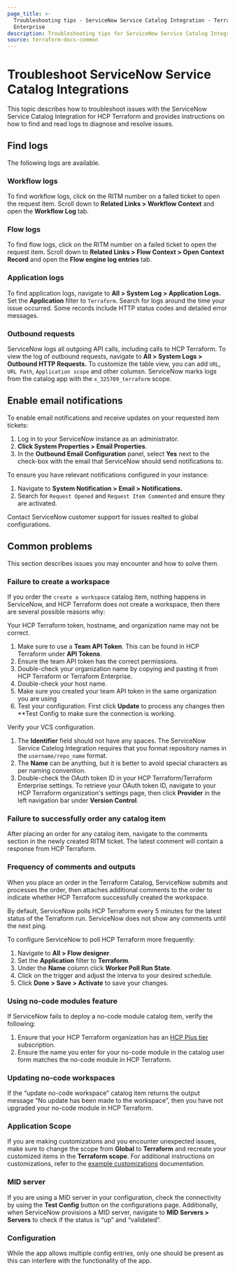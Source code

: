 ```yaml
---
page_title: >-
  Troubleshooting tips - ServiceNow Service Catalog Integration - Terraform
  Enterprise
description: Troubleshooting tips for ServiceNow Service Catalog Integration.
source: terraform-docs-common
---
```


# Troubleshoot ServiceNow Service Catalog Integrations

This topic describes how to troubleshoot issues with the ServiceNow Service Catalog Integration for HCP Terraform and provides instructions on how to find and read logs to diagnose and resolve issues.

## Find logs

The following logs are available.

### Workflow logs

To find workflow logs, click on the RITM number on a failed ticket to open the request item. 
Scroll down to **Related Links > Workflow Context** and open the **Workflow Log** tab. 

### Flow logs

To find flow logs, click on the RITM number on a failed ticket to open the request item.
Scroll down to **Related Links > Flow Context > Open Context Record** and open the **Flow engine log entries** tab. 

### Application logs

To find application logs, navigate to **All > System Log > Application Logs.**
Set the **Application** filter to `Terraform`. 
Search for logs around the time your issue occurred. Some records include HTTP status codes and detailed error messages.

### Outbound requests

ServiceNow logs all outgoing API calls, including calls to HCP Terraform. To view the log of outbound requests, navigate  to **All > System Logs > Outbound HTTP Requests.** 
To customize the table view, you can add `URL`, `URL Path`, `Application scope` and other columsn. 
ServiceNow marks logs from the catalog app with the `x_325709_terraform` scope.

## Enable email notifications

To enable email notifications and receive updates on your requested item tickets:

1.  Log in to your ServiceNow instance as an administrator. 
2.  **Click System Properties > Email Properties**. 
3.  In the **Outbound Email Configuration** panel, select **Yes** next to the check-box with the email that ServiceNow should send notifications to.

To ensure you have relevant notifications configured in your instance: 

1.  Navigate to **System Notification > Email > Notifications.**
2.  Search for `Request Opened` and `Request Item Commented` and ensure they are activated.

Contact ServiceNow customer support for issues realted to global configurations. 

## Common problems

This section describes issues you may encounter and how to solve them. 

### Failure to create a workspace

If you order the `create a workspace` catalog item, nothing happens in ServiceNow, and HCP Terraform does not create a workspace, then there are several possible reasons why: 

Your HCP Terraform token, hostname, and organization name may not be correct.

1.  Make sure to use a **Team API Token**. This can be found in HCP Terraform under **API Tokens**. 
2.  Ensure the team API token has the correct permissions. 
3.  Double-check your organization name by copying and pasting it from HCP Terraform or Terraform Enterprise.
4.  Double-check your host name. 
5.  Make sure you created your team API token  in the same organization you are using 
6.  Test your configuration. First click **Update** to process any changes then \*\*Test Config to make sure the connection is working.

Verify your VCS configuration.

1.  The **Identifier** field should not have any spaces.  The ServiceNow Service Catelog Integration requires that you format repository names in the `username/repo_name` format.
2.  The **Name** can be anything, but it is better to avoid special characters as per naming convention.
3.  Double-check the OAuth token ID in your HCP Terraform/Terraform Enterprise settings. To retrieve your OAuth token ID, navigate to your HCP Terraform organization's settings page, then click **Provider** in the left navigation bar under **Version Control**.

### Failure to successfully order any catalog item

After placing an order for any catalog item, navigate to the comments section in the newly created RITM ticket. 
The latest comment will contain a response from HCP Terraform.

### Frequency of comments and outputs

When you place an order in the  Terraform Catalog, ServiceNow submits and processes the order, then attaches  additional comments  to the order to indicate whether HCP Terraform successfully created the workspace.

By default, ServiceNow polls HCP Terraform every 5 minutes for the latest status of the Terraform run. ServiceNow does not show any comments until the next ping.

To configure ServiceNow to poll HCP Terraform more frequently:

1.  Navigate to **All > Flow designer**.
2.  Set the **Application** filter to **Terraform**.
3.  Under the **Name** column click  **Worker Poll Run State**.
4.  Click on the trigger and adjust the interva to your desired schedule. 
5.  Click **Done > Save > Activate** to save your changes.

### Using no-code modules feature

If ServiceNow fails to deploy a no-code module catalog item, verify the following:

1.  Ensure that your HCP Terraform organization has an [HCP Plus tier](https://www.hashicorp.com/products/terraform/pricing) subscription. 
2.  Ensure the name you enter for your no-code module in the catalog user form matches the no-code module in HCP Terraform. 

### Updating no-code workspaces

If the “update no-code workspace” catalog item returns the output message “No update has been made to the workspace”, then you have not upgraded your no-code module in HCP Terraform. 

### Application Scope

If you are making customizations and you encounter unexpected issues, make sure to change the scope from **Global** to **Terraform** and recreate your customized items in the **Terraform scope**. 
For additional instructions on customizations, refer to the [example customizations](/terraform/enterprise/integrations/service-now/service-catalog-terraform/example-customizations) documentation.

### MID server

If you are using a MID server in your configuration, check the connectivity by using the **Test Config** button on the configurations page. 
Additionally, when ServiceNow provisions a MID server, navigate to **MID Servers > Servers** to check if the status is “up” and “validated”.

### Configuration

While the app allows multiple config entries, only one should be present as this can interfere with the functionality of the app.
